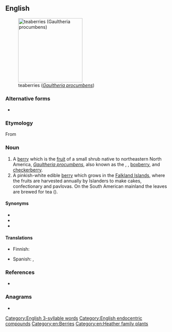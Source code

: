 ==English==
[[Image:Gaultheria procumbens.JPG|thumb|right|200px|teaberries (''[[Gaultheria procumbens]]'')]]

===Alternative forms===
* {{l|en|tea berry}}

===Etymology===
From {{af|en|tea|berry}}
===Noun===
{{en-noun|teaberries}}

# A [[berry]] which is the [[fruit]] of a small shrub native to northeastern North America, ''[[Gaultheria procumbens]]'', also known as the {{vern|eastern teaberry}}, {{vern|American wintergreen}}, [[boxberry]], and [[checkerberry]].
# A pinkish-white edible [[berry]] which grows in the [[Falkland Islands]],  where the fruits are harvested annually by Islanders to make cakes, confectionary and pavlovas. On the South American mainland the leaves are brewed for tea ({{taxlink|Myrteola nummularia|species|noshow=1}}).

====Synonyms====
{{checksense|en}}
* {{l|en|boxberry}}
* {{l|en|checkerberry}}
* {{l|en|partridgeberry}}

====Translations====
{{trans-top|shrub ''Gaultheria procumbens'' and its berry}}
* Finnish: {{t|fi|lamosalali}}
{{trans-mid}}
* Spanish: {{t|es|gaulteria|f}}, {{t|es|axocopaque|m}}
{{trans-bottom}}

===References===
* {{pedia|i=1|Gaultheria procumbens}}

===Anagrams===
* {{anagrams|en|a=abeerrty|betrayer}}

[[Category:English 3-syllable words]]
[[Category:English endocentric compounds]]
[[Category:en:Berries]]
[[Category:en:Heather family plants]]